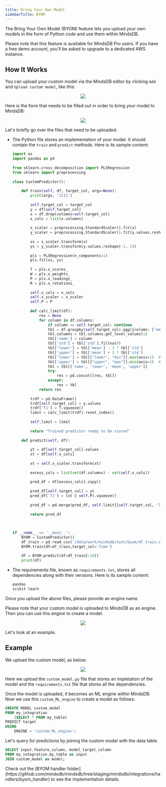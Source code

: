 ```yaml
---
title: Bring Your Own Model
sidebarTitle: BYOM
---
```


The Bring Your Own Model (BYOM) feature lets you upload your own models in the form of Python code and use them within MindsDB.

<Note>
Please note that this feature is available for MindsDB Pro users. If you have a free demo account, you'll be asked to upgrade to a dedicated AWS instance.
</Note>

## How It Works

You can upload your custom model via the MindsDB editor by clicking `Add` and `Upload custom model`, like this:

<p align="center">
  <img src="/assets/byom_upload_custom_model.png" />
</p>

Here is the form that needs to be filled out in order to bring your model to MindsDB:

<p align="center">
  <img src="/assets/byom_empty_form.png" />
</p>

Let's briefly go over the files that need to be uploaded:

* The Python file stores an implementation of your model. It should contain the `train` and `predict` methods. Here is its sample content:

    ```py
    import os
    import pandas as pd
    ​
    from sklearn.cross_decomposition import PLSRegression
    from sklearn import preprocessing
    ​
    class CustomPredictor():
    ​
        def train(self, df, target_col, args=None):
            print(args, '1111')
    ​
            self.target_col = target_col
            y = df[self.target_col]
            x = df.drop(columns=self.target_col)
            x_cols = list(x.columns)
    ​
            x_scaler = preprocessing.StandardScaler().fit(x)
            y_scaler = preprocessing.StandardScaler().fit(y.values.reshape(-1, 1))
    ​
            xs = x_scaler.transform(x)
            ys = y_scaler.transform(y.values.reshape(-1, 1))
    ​
            pls = PLSRegression(n_components=1)
            pls.fit(xs, ys)
    ​
            T = pls.x_scores_
            W = pls.x_weights_
            P = pls.x_loadings_
            R = pls.x_rotations_
    ​
            self.x_cols = x_cols
            self.x_scaler = x_scaler
            self.P = P
    ​
            def calc_limit(df):
                res = None
                for column in df.columns:
                    if column == self.target_col: continue
                    tbl = df.groupby(self.target_col).agg({column: ['mean', 'min', 'max', 'std']})
                    tbl.columns = tbl.columns.get_level_values(1)
                    tbl['name'] = column
                    tbl['std'] = tbl['std'].fillna(0)
                    tbl['lower'] = tbl['mean'] - 3 * tbl['std']
                    tbl['upper'] = tbl['mean'] + 3 * tbl['std']
                    tbl['lower'] = tbl[["lower", "min"]].max(axis=1)  # lower >= min
                    tbl['upper'] = tbl[["upper", "max"]].min(axis=1)  # upper <= max
                    tbl = tbl[['name', 'lower', 'mean', 'upper']]
                    try:
                        res = pd.concat([res, tbl])
                    except:
                        res = tbl
                return res
    ​
            trdf = pd.DataFrame()
            trdf[self.target_col] = y.values
            trdf['T1'] = T.squeeze()
            limit = calc_limit(trdf).reset_index()
    ​
            self.limit = limit
    ​
            return "Trained predictor ready to be stored"
    ​
        def predict(self, df):
    ​
            yt = df[self.target_col].values
            xt = df[self.x_cols]
    ​
            xt = self.x_scaler.transform(xt)
    ​
            excess_cols = list(set(df.columns) - set(self.x_cols))
    ​
            pred_df = df[excess_cols].copy()
    ​
            pred_df[self.target_col] = yt
            pred_df['T1'] = (xt @ self.P).squeeze()
    ​
            pred_df = pd.merge(pred_df, self.limit[[self.target_col, 'lower', 'upper']], how='left', on=self.target_col)
    ​
            return pred_df
    ​
    ​
    ​
    if __name__ == '__main__':
        BYOM = CustomPredictor()
        df_train = pd.read_csv('/data/work/mindsdb/test/byom/df_train.csv')
        BYOM.train(df=df_train,target_col='Time')
    ​
        df = BYOM.predict(df=df_train[:10])
        print(df)
    ```

* The requirements file, known as `requirements.txt`, stores all dependencies along with their versions. Here is its sample content:

    ```sql
    pandas
    scikit-learn
    ```

Once you upload the above files, please provide an engine name.

Please note that your custom model is uploaded to MindsDB as an engine. Then you can use this engine to create a model.

<p align="center">
  <img src="/assets/byom_diagram.png" />
</p>

Let's look at an example.

## Example

We upload the custom model, as below:

<p align="center">
  <img src="/assets/byom_pro_account.png" />
</p>

Here we upload the `custom_model.py` file that stores an impletation of the model and the `requirements.txt` file that stores all the dependencies.

Once the model is uploaded, it becomes an ML engine within MindsDB. Now we use this `custom_ML_engine` to create a model as follows:

```sql
CREATE MODEL custom_model
FROM my_integration
    (SELECT * FROM my_table)
PREDICT target
USING
    ENGINE = 'custom_ML_engine';
```

Let's query for predictions by joining the custom model with the data table.

```sql
SELECT input.feature_column, model_target_column
FROM my_integration.my_table as input
JOIN custom_model as model;
```

<Info>
Check out the [BYOM handler folder](https://github.com/mindsdb/mindsdb/tree/staging/mindsdb/integrations/handlers/byom_handler) to see the implementation details.
</Info>
